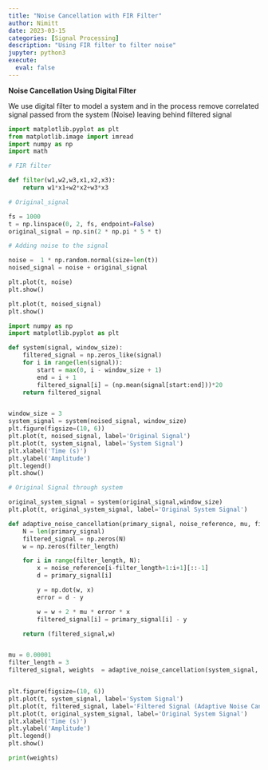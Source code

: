 ```yaml
---
title: "Noise Cancellation with FIR Filter"
author: Nimitt
date: 2023-03-15
categories: [Signal Processing]
description: "Using FIR filter to filter noise"
jupyter: python3
execute:
  eval: false  
---
```


**Noise Cancellation Using Digital Filter**

We use digital filter to model a system and in the process remove correlated signal passed from the system (Noise) leaving behind filtered signal

```python
import matplotlib.pyplot as plt
from matplotlib.image import imread
import numpy as np
import math
```

```python
# FIR filter

def filter(w1,w2,w3,x1,x2,x3):
    return w1*x1+w2*x2+w3*x3
```

```python
# Original_signal

fs = 1000  
t = np.linspace(0, 2, fs, endpoint=False)  
original_signal = np.sin(2 * np.pi * 5 * t) 
```

```python
# Adding noise to the signal

noise =  1 * np.random.normal(size=len(t)) 
noised_signal = noise + original_signal

plt.plot(t, noise)
plt.show()

plt.plot(t, noised_signal)
plt.show()
```

```python
import numpy as np
import matplotlib.pyplot as plt

def system(signal, window_size):
    filtered_signal = np.zeros_like(signal)
    for i in range(len(signal)):
        start = max(0, i - window_size + 1)
        end = i + 1
        filtered_signal[i] = (np.mean(signal[start:end]))*20
    return filtered_signal


window_size = 3
system_signal = system(noised_signal, window_size)
plt.figure(figsize=(10, 6))
plt.plot(t, noised_signal, label='Original Signal')
plt.plot(t, system_signal, label='System Signal')
plt.xlabel('Time (s)')
plt.ylabel('Amplitude')
plt.legend()
plt.show()
```

```python
# Original Signal through system

original_system_signal = system(original_signal,window_size)
plt.plot(t, original_system_signal, label='Original System Signal')
```

```python
def adaptive_noise_cancellation(primary_signal, noise_reference, mu, filter_length):
    N = len(primary_signal)
    filtered_signal = np.zeros(N)
    w = np.zeros(filter_length)  

    for i in range(filter_length, N):
        x = noise_reference[i-filter_length+1:i+1][::-1]  
        d = primary_signal[i] 

        y = np.dot(w, x) 
        error = d - y  

        w = w + 2 * mu * error * x  
        filtered_signal[i] = primary_signal[i] - y 

    return (filtered_signal,w)


mu = 0.00001
filter_length = 3
filtered_signal, weights  = adaptive_noise_cancellation(system_signal, 10*noise, mu, filter_length)


plt.figure(figsize=(10, 6))
plt.plot(t, system_signal, label='System Signal')
plt.plot(t, filtered_signal, label='Filtered Signal (Adaptive Noise Cancellation)')
plt.plot(t, original_system_signal, label='Original System Signal')
plt.xlabel('Time (s)')
plt.ylabel('Amplitude')
plt.legend()
plt.show()

print(weights)
```

